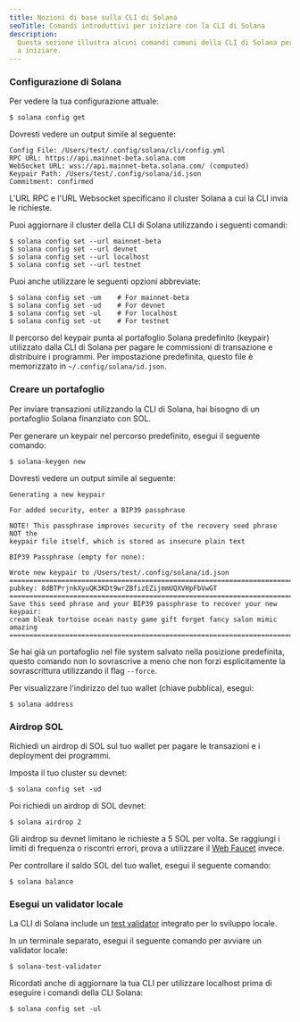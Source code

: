 ```yaml
---
title: Nozioni di base sulla CLI di Solana
seoTitle: Comandi introduttivi per iniziare con la CLI di Solana
description:
  Questa sezione illustra alcuni comandi comuni della CLI di Solana per aiutarti
  a iniziare.
---
```


<Steps>
<Step>

### Configurazione di Solana

Per vedere la tua configurazione attuale:

```terminal
$ solana config get
```

Dovresti vedere un output simile al seguente:

```
Config File: /Users/test/.config/solana/cli/config.yml
RPC URL: https://api.mainnet-beta.solana.com
WebSocket URL: wss://api.mainnet-beta.solana.com/ (computed)
Keypair Path: /Users/test/.config/solana/id.json
Commitment: confirmed
```

L'URL RPC e l'URL Websocket specificano il cluster Solana a cui la CLI invia le
richieste.

Puoi aggiornare il cluster della CLI di Solana utilizzando i seguenti comandi:

```terminal
$ solana config set --url mainnet-beta
$ solana config set --url devnet
$ solana config set --url localhost
$ solana config set --url testnet
```

Puoi anche utilizzare le seguenti opzioni abbreviate:

```terminal
$ solana config set -um    # For mainnet-beta
$ solana config set -ud    # For devnet
$ solana config set -ul    # For localhost
$ solana config set -ut    # For testnet
```

Il percorso del keypair punta al portafoglio Solana predefinito (keypair)
utilizzato dalla CLI di Solana per pagare le commissioni di transazione e
distribuire i programmi. Per impostazione predefinita, questo file è memorizzato
in `~/.config/solana/id.json`.

</Step>
<Step>

### Creare un portafoglio

Per inviare transazioni utilizzando la CLI di Solana, hai bisogno di un
portafoglio Solana finanziato con SOL.

Per generare un keypair nel percorso predefinito, esegui il seguente comando:

```terminal
$ solana-keygen new
```

Dovresti vedere un output simile al seguente:

```
Generating a new keypair

For added security, enter a BIP39 passphrase

NOTE! This passphrase improves security of the recovery seed phrase NOT the
keypair file itself, which is stored as insecure plain text

BIP39 Passphrase (empty for none):

Wrote new keypair to /Users/test/.config/solana/id.json
===========================================================================
pubkey: 8dBTPrjnkXyuQK3KDt9wrZBfizEZijmmUQXVHpFbVwGT
===========================================================================
Save this seed phrase and your BIP39 passphrase to recover your new keypair:
cream bleak tortoise ocean nasty game gift forget fancy salon mimic amazing
===========================================================================
```

<Callout type="info">

Se hai già un portafoglio nel file system salvato nella posizione predefinita,
questo comando non lo sovrascrive a meno che non forzi esplicitamente la
sovrascrittura utilizzando il flag `--force`.

</Callout>

Per visualizzare l'indirizzo del tuo wallet (chiave pubblica), esegui:

```terminal
$ solana address
```

</Step>
<Step>

### Airdrop SOL

Richiedi un airdrop di SOL sul tuo wallet per pagare le transazioni e i
deployment dei programmi.

Imposta il tuo cluster su devnet:

```terminal
$ solana config set -ud
```

Poi richiedi un airdrop di SOL devnet:

```terminal
$ solana airdrop 2
```

<Callout>

Gli airdrop su devnet limitano le richieste a 5 SOL per volta. Se raggiungi i
limiti di frequenza o riscontri errori, prova a utilizzare il
[Web Faucet](https://faucet.solana.com) invece.

</Callout>

Per controllare il saldo SOL del tuo wallet, esegui il seguente comando:

```terminal
$ solana balance
```

</Step>
<Step>

### Esegui un validator locale

La CLI di Solana include un
[test validator](https://docs.anza.xyz/cli/examples/test-validator) integrato
per lo sviluppo locale.

In un terminale separato, esegui il seguente comando per avviare un validator
locale:

```terminal
$ solana-test-validator
```

<Callout>

Ricordati anche di aggiornare la tua CLI per utilizzare localhost prima di
eseguire i comandi della CLI Solana:

```terminal
$ solana config set -ul
```

</Callout>

</Step>
</Steps>
